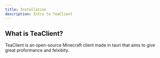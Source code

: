 ```yaml
---
title: Installation
description: Intro to TeaClient
---
```

## What is TeaClient?
TeaClient is an open-source Minecraft client made in tauri that aims to give great proformance and felxibity.



